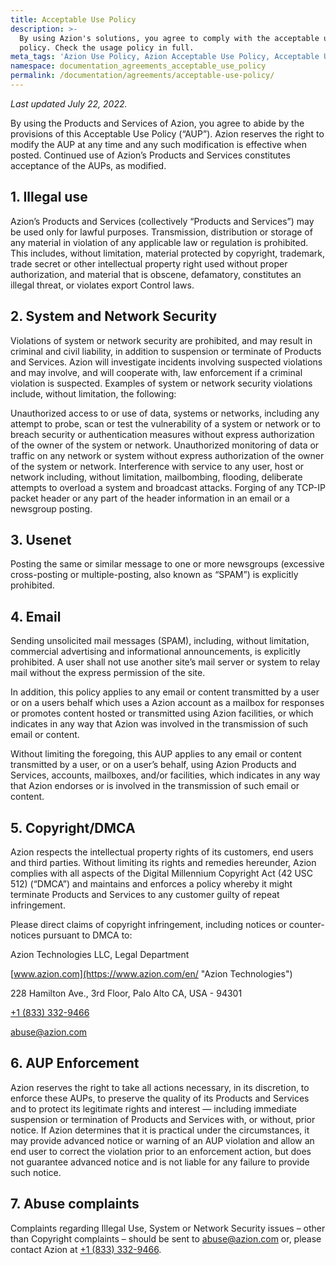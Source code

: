 ```yaml
---
title: Acceptable Use Policy
description: >-
  By using Azion's solutions, you agree to comply with the acceptable use
  policy. Check the usage policy in full.
meta_tags: 'Azion Use Policy, Azion Acceptable Use Policy, Acceptable Use Policy'
namespace: documentation_agreements_acceptable_use_policy
permalink: /documentation/agreements/acceptable-use-policy/
---
```


_Last updated July 22, 2022._

By using the Products and Services of Azion, you agree to abide by the provisions of this Acceptable Use Policy (“AUP”). Azion reserves the right to modify the AUP at any time and any such modification is effective when posted. Continued use of Azion’s Products and Services constitutes acceptance of the AUPs, as modified.

## 1. Illegal use

Azion’s Products and Services (collectively “Products and Services”) may be used only for lawful purposes. Transmission, distribution or storage of any material in violation of any applicable law or regulation is prohibited. This includes, without limitation, material protected by copyright, trademark, trade secret or other intellectual property right used without proper authorization, and material that is obscene, defamatory, constitutes an illegal threat, or violates export Control laws.

## 2. System and Network Security

Violations of system or network security are prohibited, and may result in criminal and civil liability, in addition to suspension or terminate of Products and Services. Azion will investigate incidents involving suspected violations and may involve, and will cooperate with, law enforcement if a criminal violation is suspected. Examples of system or network security violations include, without limitation, the following:

Unauthorized access to or use of data, systems or networks, including any attempt to probe, scan or test the vulnerability of a system or network or to breach security or authentication measures without express authorization of the owner of the system or network. Unauthorized monitoring of data or traffic on any network or system without express authorization of the owner of the system or network. Interference with service to any user, host or network including, without limitation, mailbombing, flooding, deliberate attempts to overload a system and broadcast attacks. Forging of any TCP-IP packet header or any part of the header information in an email or a newsgroup posting.

## 3. Usenet

Posting the same or similar message to one or more newsgroups (excessive cross-posting or multiple-posting, also known as “SPAM”) is explicitly prohibited.

## 4. Email

Sending unsolicited mail messages (SPAM), including, without limitation, commercial advertising and informational announcements, is explicitly prohibited. A user shall not use another site’s mail server or system to relay mail without the express permission of the site.

In addition, this policy applies to any email or content transmitted by a user or on a users behalf which uses a Azion account as a mailbox for responses or promotes content hosted or transmitted using Azion facilities, or which indicates in any way that Azion was involved in the transmission of such email or content.

Without limiting the foregoing, this AUP applies to any email or content transmitted by a user, or on a user’s behalf, using Azion Products and Services, accounts, mailboxes, and/or facilities, which indicates in any way that Azion endorses or is involved in the transmission of such email or content.

## 5. Copyright/DMCA

Azion respects the intellectual property rights of its customers, end users and third parties. Without limiting its rights and remedies hereunder, Azion complies with all aspects of the Digital Millennium Copyright Act (42 USC 512) (“DMCA”) and maintains and enforces a policy whereby it might terminate Products and Services to any customer guilty of repeat infringement.

Please direct claims of copyright infringement, including notices or counter-notices pursuant to DMCA to:

Azion Technologies LLC, Legal Department

[www.azion.com](https://www.azion.com/en/ "Azion Technologies")

228 Hamilton Ave., 3rd Floor, Palo Alto CA, USA - 94301

[‭+1 (833) 332-9466‬](callto:‭+18333329466‬)

[abuse@azion.com](mailto:abuse@azion.com)

## 6. AUP Enforcement

Azion reserves the right to take all actions necessary, in its discretion, to enforce these AUPs, to preserve the quality of its Products and Services and to protect its legitimate rights and interest — including immediate suspension or termination of Products and Services with, or without, prior notice. If Azion determines that it is practical under the circumstances, it may provide advanced notice or warning of an AUP violation and allow an end user to correct the violation prior to an enforcement action, but does not guarantee advanced notice and is not liable for any failure to provide such notice.

## 7. Abuse complaints

Complaints regarding Illegal Use, System or Network Security issues – other than Copyright complaints – should be sent to abuse@azion.com or, please contact Azion at ‭‭[+1 (833) 332-9466‬](callto:‭+18333329466‬).
